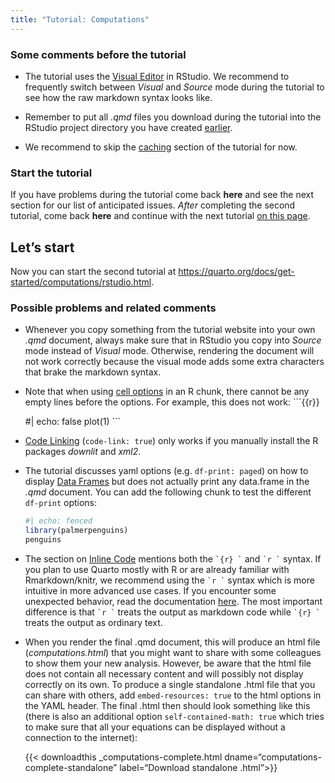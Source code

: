```yaml
---
title: "Tutorial: Computations"
---
```


### Some comments before the tutorial

- The tutorial uses the [Visual Editor](https://quarto.org/docs/visual-editor/) in RStudio. We recommend to frequently switch between *Visual* and *Source* mode during the tutorial to see how the raw markdown syntax looks like.

- Remember to put all *.qmd* files you download during the tutorial into the RStudio project directory you have created [earlier](preparations.qmd).

- We recommend to skip the [caching](https://quarto.org/docs/get-started/computations/rstudio.html#caching) section of the tutorial for now.

### Start the tutorial

If you have problems during the tutorial come back **here** and see the next section for our list of anticipated issues.
*After* completing the second tutorial, come back **here** and continue with the next tutorial [on this page](get-started_3.qmd).

:::{.callout-tip}
## Let's start
Now you can start the second tutorial at <https://quarto.org/docs/get-started/computations/rstudio.html>.
:::

### Possible problems and related comments

- Whenever you copy something from the tutorial website into your own *.qmd* document, always make sure that in RStudio you copy into *Source* mode instead of *Visual* mode. Otherwise, rendering the document will not work correctly because the visual mode adds some extra characters that brake the markdown syntax.

- Note that when using [cell options](https://quarto.org/docs/reference/cells/cells-knitr.html) in an R chunk, there cannot be any empty lines before the options. For example, this does not work:
  ```{{r}}
  
  #| echo: false
  plot(1)
  ```

- [Code Linking](https://quarto.org/docs/get-started/computations/rstudio.html#code-linking) (`code-link: true`) only works if you manually install the R packages *downlit* and *xml2*.

- The tutorial discusses yaml options (e.g. `df-print: paged`) on how to display [Data Frames](https://quarto.org/docs/get-started/computations/rstudio.html#data-frames) but does not actually print any data.frame in the *.qmd* document. You can add the following chunk to test the different `df-print` options:
  ```r
  #| echo: fenced
  library(palmerpenguins)
  penguins
  ```
  
- The section on [Inline Code](https://quarto.org/docs/get-started/computations/rstudio.html#inline-code) mentions both the `` `{r} ` `` and `` `r ` `` syntax. If you plan to use Quarto mostly with R or are already familiar with Rmarkdown/knitr, we recommend using the `` `r ` `` syntax which is more intuitive in more advanced use cases. If you encounter some unexpected behavior, read the documentation [here](https://quarto.org/docs/computations/inline-code.html). The most important difference is that `` `r ` `` treats the output as markdown code while `` `{r} ` `` treats the output as ordinary text.
  
- When you render the final .qmd document, this will produce an html file (*computations.html*) that you might want to share with some colleagues to show them your new analysis. However, be aware that the html file does not contain all necessary content and will possibly not display correctly on its own. To produce a single standalone .html file that you can share with others, add `embed-resources: true` to the html options in the YAML header. The final .html then should look something like this (there is also an additional option `self-contained-math: true` which tries to make sure that all your equations can be displayed without a connection to the internet):

  {{< downloadthis _computations-complete.html dname="computations-complete-standalone" label="Download standalone .html">}}
